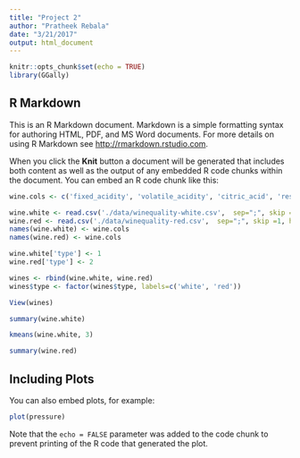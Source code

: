 ```yaml
---
title: "Project 2"
author: "Pratheek Rebala"
date: "3/21/2017"
output: html_document
---
```


```r
knitr::opts_chunk$set(echo = TRUE)
library(GGally)
```

## R Markdown

This is an R Markdown document. Markdown is a simple formatting syntax for authoring HTML, PDF, and MS Word documents. For more details on using R Markdown see <http://rmarkdown.rstudio.com>.

When you click the **Knit** button a document will be generated that includes both content as well as the output of any embedded R code chunks within the document. You can embed an R code chunk like this:

```r
wine.cols <- c('fixed_acidity', 'volatile_acidity', 'citric_acid', 'residual_sugar', 'chlorids', 'free_sulfur_dioxide', 'total_sulfur_dioxide', 'density', 'pH', 'sulphates', 'alcohol', 'quality')

wine.white <- read.csv('./data/winequality-white.csv',  sep=";", skip = 1, header=F)
wine.red <- read.csv('./data/winequality-red.csv',  sep=";", skip =1, header=F)
names(wine.white) <- wine.cols
names(wine.red) <- wine.cols

wine.white['type'] <- 1
wine.red['type'] <- 2

wines <- rbind(wine.white, wine.red)
wines$type <- factor(wines$type, labels=c('white', 'red'))

View(wines)
```

```r
summary(wine.white)

kmeans(wine.white, 3)
```
```r
summary(wine.red)
```
## Including Plots

You can also embed plots, for example:

```r
plot(pressure)
```

Note that the `echo = FALSE` parameter was added to the code chunk to prevent printing of the R code that generated the plot.
